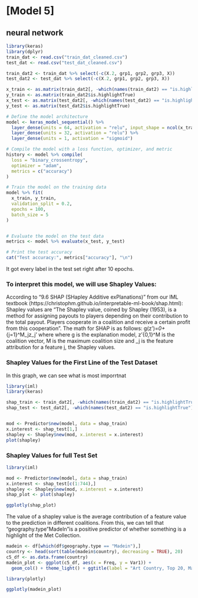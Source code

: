 # [Model 5]

## neural network 




```r
library(keras)
library(dplyr)
train_dat <- read.csv("train_dat_cleaned.csv")
test_dat <- read.csv("test_dat_cleaned.csv")

train_dat2 <- train_dat %>% select(-c(X.2, grp1, grp2, grp3, X))
test_dat2 <- test_dat %>% select(-c(X.2, grp1, grp2, grp3, X))

x_train <- as.matrix(train_dat2[, -which(names(train_dat2) == "is.highlightTrue")])
y_train <- as.matrix(train_dat2$is.highlightTrue)
x_test <- as.matrix(test_dat2[, -which(names(test_dat2) == "is.highlightTrue")])
y_test <- as.matrix(test_dat2$is.highlightTrue)

# Define the model architecture
model <- keras_model_sequential() %>% 
  layer_dense(units = 64, activation = "relu", input_shape = ncol(x_train)) %>% 
  layer_dense(units = 32, activation = "relu") %>% 
  layer_dense(units = 1, activation = "sigmoid")

# Compile the model with a loss function, optimizer, and metric
history <- model %>% compile(
  loss = "binary_crossentropy",
  optimizer = "adam",
  metrics = c("accuracy")
)

# Train the model on the training data
model %>% fit(
  x_train, y_train,
  validation_split = 0.2,
  epochs = 100,
  batch_size = 5
)


# Evaluate the model on the test data
metrics <- model %>% evaluate(x_test, y_test)

# Print the test accuracy
cat("Test accuracy:", metrics["accuracy"], "\n")
```

It got every label in the test set right after 10 epochs. 


### To interpret this model, we will use Shapley Values: 

According to "9.6 SHAP (SHapley Additive exPlanations)" from our IML textbook (https://christophm.github.io/interpretable-ml-book/shap.html): 
    Shapley values are "The Shapley value, coined by Shapley (1953), is a method for assigning payouts to players depending on their contribution to the total payout. Players cooperate in a coalition and receive a certain profit from this cooperation". The math for SHAP is as follows: g(z')=\phi_0+\sum_{j=1}^M\phi_jz_j' where where g is the explanation model, z'\in\{0,1\}^M is the coalition vector, M is the maximum coalition size and \phi_j\in\mathbb{R} is the feature attribution for a feature j, the Shapley values. 


### Shapley Values for the First Line of the Test Dataset 
In this graph, we can see what is most imporrtnat 


```r
library(iml)
library(keras)

shap_train <- train_dat2[, -which(names(train_dat2) == "is.highlightTrue")]
shap_test <- test_dat2[, -which(names(test_dat2) == "is.highlightTrue")]


mod <- Predictor$new(model, data = shap_train)
x.interest <- shap_test[1,]
shapley <- Shapley$new(mod, x.interest = x.interest)
plot(shapley)

```
        
        
### Shapley Values for full Test Set 

```r
library(iml)

mod <- Predictor$new(model, data = shap_train)
x.interest <- shap_test[c(1:744),]
shapley <- Shapley$new(mod, x.interest = x.interest)
shap_plot <- plot(shapley)

ggplotly(shap_plot)

```
          
The value of a shapley value is the average contribution of a feature value to the prediction in different coalitions. From this, we can tell that "geography.type "MadeIn"is a positive predictor of whether something is a highlight of the Met Collection. 

```r
madein <- df[which(df$geography.type == "Madein"),]
country <- head(sort(table(madein$country), decreasing = TRUE), 20) 
c5_df <- as.data.frame(country)
madein_plot <- ggplot(c5_df, aes(x = Freq, y = Var1)) + 
  geom_col() + theme_light() + ggtitle(label = "Art Country, Top 20, MadeIn Geography") + ylab(label = "Country")

library(plotly)

ggplotly(madein_plot)

```




